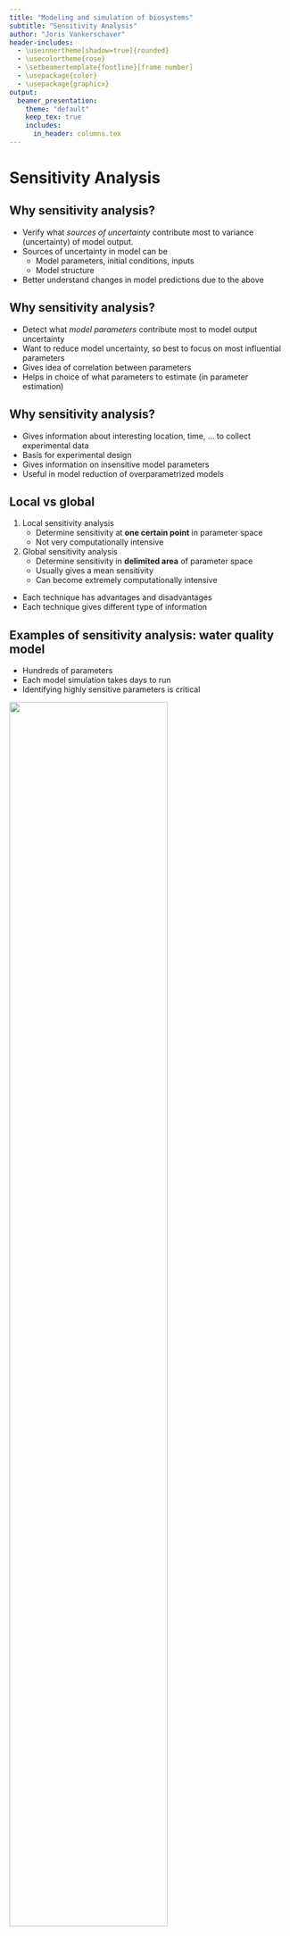 ```yaml
---
title: "Modeling and simulation of biosystems"
subtitle: "Sensitivity Analysis"
author: "Joris Vankerschaver"
header-includes:
  - \useinnertheme[shadow=true]{rounded}
  - \usecolortheme{rose}
  - \setbeamertemplate{footline}[frame number]
  - \usepackage{color}
  - \usepackage{graphicx}
output: 
  beamer_presentation:
    theme: "default"
    keep_tex: true
    includes:
      in_header: columns.tex
---
```


# Sensitivity Analysis

## Why sensitivity analysis?

- Verify what _sources of uncertainty_ contribute most to variance (uncertainty) of model output.
- Sources of uncertainty in model can be
    - Model parameters, initial conditions, inputs
    - Model structure
- Better understand changes in model predictions due to the above

## Why sensitivity analysis?

- Detect what _model parameters_ contribute most to model output uncertainty 
- Want to reduce model uncertainty, so best to focus on most influential parameters 
- Gives idea of correlation between parameters 
- Helps in choice of what parameters to estimate (in parameter estimation)

## Why sensitivity analysis?

- Gives information about interesting location, time, ... to collect experimental data
- Basis for experimental design
- Gives information on insensitive model parameters
- Useful in model reduction of overparametrized models

## Local vs global

1. Local sensitivity analysis
    - Determine sensitivity at **one certain point** in parameter space
    - Not very computationally intensive
    \newline
2. Global sensitivity analysis
    - Determine sensitivity in **delimited area** of parameter space
    - Usually gives a mean sensitivity
    - Can become extremely computationally intensive

- Each technique has advantages and disadvantages
- Each technique gives different type of information
    
## Examples of sensitivity analysis: water quality model

::::::: {.cols data-latex=""}
::: {.col data-latex="{0.55\textwidth}"}

- Hundreds of parameters
- Each model simulation takes days to run
- Identifying highly sensitive parameters is critical

![](./images/03e-sensitivity/wqm-model.png){width=75% align="center"}
:::

::: {.col data-latex="{0.05\textwidth}"}
\mbox{}
:::
::: {.col data-latex="{0.55\textwidth}"}

![](./images/03e-sensitivity/wqm-river.png){width=75%}
![](./images/03e-sensitivity/wqm-parameters.png){width=75%}

:::
::::::

\scriptsize
Source: *Developing a cloud-based toolbox for sensitivity analysis of a water quality model* (S. Kim et al, Environmental Modeling and Software, 2021)

    
# Local sensitivity analysis    

## Local sensitivity analysis

- How sensitive is model output ($y$) to changes of model parameter ($\theta$) at one single point in parameter space
- Mathematically: partial derivative of variable to parameter (_absolute sensitivity_, 1 number) at single point in parameter space
$$\frac{\partial y}{\partial \theta}$$
- Dynamical models: $y$ varies over time, hence also sensitivity varies over time $\rightarrow$ _(absolute) sensitivity function_ 
$$\frac{\partial y(t)}{\partial \theta}=S(t)$$
- For a single output, sensitivity functions for each individual parameter $\theta_j$ can be determined

## Local sensitivity analysis: absolute sensitivity

- Often $y(t)$ can only be numerically determined, then also $S(t)$
- Finite difference method: \alert{forward difference}
\[
\left.\frac{\Delta y(t)}{\Delta \theta_j}\right|_+  
  =  \frac{y(t,\theta_j+\Delta\theta_j)-y(t,\theta_j)}{\Delta\theta_j}
\]

- Finite difference method: \alert{backward difference}
\[
\left.\frac{\Delta y(t)}{\Delta \theta_j}\right|_-  
  = \frac{y(t,\theta_j)-y(t,\theta_j-\Delta\theta_j)}{\Delta\theta_j}
\]


## Local sensitivity analysis: absolute sensitivity

- How to choose perturbation $\Delta\theta_j$?
  - Too large: approximation is not good
  - Too small: numerical instabilities will set in.
- In practice, choose $\Delta \theta_j$ \alert{small} and \alert{fixed}, e.g.
\[
   \Delta \theta_j = 10^{-6}.
\]

\begin{exampleblock}{Convergence}
  Both the forward and the backward difference agree with the derivative up to
  order $\Delta \theta_j$:
  \[
  \frac{\partial y(t)}{\partial \theta_j} = 
    \left.\frac{\Delta y(t)}{\Delta \theta_j}\right|_+
    + \mathcal{O}(\Delta \theta_j), \quad
  \frac{\partial y(t)}{\partial \theta_j} = 
    \left.\frac{\Delta y(t)}{\Delta \theta_j}\right|_-  
    + \mathcal{O}(\Delta \theta_j).
  \]
\end{exampleblock}


## Local sensitivity analysis: absolute sensitivity

- Finite difference method: \alert{central difference}
\[
\frac{\Delta y(t)}{\Delta \theta_j} =   
    \frac{y(t,\theta_j+\Delta\theta_j) - y(t,\theta_j-\Delta\theta_j)}{2\Delta\theta_j}
\]

\begin{exampleblock}{Convergence}
  The central difference agrees with the derivative up to
  order $(\Delta \theta_j)^2$:
  \[
  \frac{\partial y(t)}{\partial \theta_j} = 
    \frac{\Delta y(t)}{\Delta \theta_j}
    + \mathcal{O}((\Delta \theta_j)^2).
  \]
\end{exampleblock}

## Local sensitivity analysis: relative sensitivity

- Want to compare sensitivities of different combinations of outputs and parameters 
\newline
- Absolute sensitivity is influenced by magnitude of variable/parameter
\newline
- Use **relative sensitivity**

## Local sensitivity analysis: relative sensitivity

- Relative sensitivity w.r.t. parameter $\dfrac{\partial y(t)}{\partial \theta_j} \cdot \theta_j$ \newline
Compare sensitivity of _same variable_ w.r.t. _different parameters_
\newline
- Relative sensitivity w.r.t. variable $\dfrac{\partial y_i(t)}{\partial \theta} \cdot \dfrac{1}{y_i}$ \newline
Compare sensitivity of _different variables_ w.r.t. _same parameter_
\newline
- Total relative sensitivity $\dfrac{\partial y_i(t)}{\partial \theta_j} \cdot \dfrac{\theta_j}{y_i}$ \newline
Compare all sensitivities, i.e., relative w.r.t. parameter and variable

## Local sensitivity analysis

- Relative sensitivities allow to __rank sensitivities__
    - Choice parameters for parameter estimation
    - Choice parameters for model reduction
    - Choice for additional measurement or experimental determination of parameter (reduce sources of uncertainty)
- Ranking __depends on nominal value of parameter__, can be different at different position in parameter space
- How to compare continuous sensitivity functions?
- Interest in specific time points
    - Where measurements are available
    - Where measurements will be collected
    
## Local sensitivity analysis

- Create generic model with
    - Outputs $y_i$, $i=1,\ldots,v$
    - Parameters $\theta_j$, $j=1,\ldots,p$
    - Moments of measurements $t_k$, $k=1,\ldots,N$
- Total relative sensitivity of variable $y_i$ w.r.t. parameter $\theta_j$ at moment $t_k$
$$
S_{i,j,k}=\dfrac{\partial y_i(t_k)}{\partial \theta_j} \cdot \dfrac{\theta_j}{y_i}
$$

## Local sensitivity analysis

Importance parameter is determined by its impact on _all_ variables \newline
$\rightarrow$ sum and average over all variables \newline
$\rightarrow$ take sign into account (square and root)\newline
__root mean square sensitivity for parameter__ $\theta_j$
$$
\delta_{j,k}^{rmsq}=\sqrt{\dfrac{\sum_{i=1}^vS_{i,j,k}^2}{v}}
$$
\ \newline
$\delta_{j,k}^{rmsq}$ can be very variable from moment to moment \newline
$\rightarrow$ sum and average over all time points\newline
__time mean root mean square sensitivity for parameter__ $\theta_j$
$$
\delta_j^{rmsq} = \dfrac{1}{N}\sum_{k=1}^N \delta_{j,k}^{rmsq}
$$

## Local sensitivity analysis

- Gives one single measure for sensitivity of parameter
- Use this measure to determine importance of parameter
- Obtained value depends on
    - nominal parameter value: nonlinear models give different values at different location in parameter space (see also global sensitivity analysis)
    - choice of time points is arbitrary: this can lead to different set of parameters that are best estimated using dataset (see also identifiability)
- Modifications can be defined based on application/goal

## Local sensitivity analysis: Local character

Impact of choice nominal value of parameter

- Principle demonstrated with example: linear function in $a$: $y=ax+b$ and nonlinear function in $a$: $y=a^2x+b$ (assume $x=1$ and $b=1$)
```r
as <- seq(0, 10, length.out = 50)
y1 <- as + 1
y2 <- as^2 + 1

par(mfrow=c(1, 2))
plot(as, y1, type="l", xlab = "a", ylab = "y")
plot(as, y2, type="l", xlab = "a", ylab = "y")
```

- Local sensivity is slope of tangent line



# Monte Carlo Simulation

## Monte Carlo simulation technique

- Computational algorithm, based on 
    - large number of simulations (thousands)
    - repeated random sampling from distributions
- Used for
    - Stochastic modeling
    - Global sensitivity analysis
    - Uncertainty analysis
    
- Principle of MC:
    1. Determine which model constituents have stochastic character, and on what interval
    2. Random generation of chosen number (sample size) deterministic sets of these model constituents using PDFs
    3. Execute deterministic simulation (_shot_)
    4. Statistical analysis of simulation results
    
## Monte Carlo simulation technique

##

## Monte Carlo simulation technique

Practical problems:

1. Determining PDF for all stochastic components
    - Repeated measures
    - CI of estimated parameter
    - Literature
    - Expert knowledge
2. Requires large number of simulations, computationally intensive (especially if model complex)


# Global sensitivity analysis (GSA)

## Global sensitivity analysis (GSA)

- Measure for sensitivity on delimited area in parameter space
- PDFs for parameters need to be chosen/found (same as for uncertainty analysis)

\ \newline

3 techniques will be discussed:

- Standardized regression coefficients
- Screening techniques
- Variance decomposition

## GSA: Standardized regression coefficients

- Linear regression of Monte Carlo simulations
- Each line is simulation of variable $y$ for different parameter set $\Theta$, i.e., other point in parameter space

\begin{figure}
\includegraphics[width=.6\textwidth]{images/temp/051.pdf}
\end{figure}

## GSA: Standardized regression coefficients

- Linear regression at certain time point gives
$$Y = \Theta \cdot B + E$$
$$
\left[ \begin{array}{c}
y_1 \\ y_2 \\ \vdots \\ y_n
\end{array} \right] = 
\left[ \begin{array}{ccccc}
1 & \theta_{11} & \theta_{12} & \ldots & \theta_{1p} \\ 
1 & \theta_{21} & \theta_{22} & \ldots & \theta_{2p} \\ 
\vdots & \vdots & \vdots & & \vdots \\
1 & \theta_{n1} & \theta_{n2} & \ldots & \theta_{np} 
\end{array} \right] \
\left[ \begin{array}{c}
b_0 \\ b_1 \\ \vdots \\ b_p
\end{array} \right] +
\left[ \begin{array}{c}
\epsilon_1 \\ \epsilon_2 \\ \vdots \\ \epsilon_n
\end{array} \right]
$$

- Solve to $b_i$ by minimizing $E^2=(Y-\Theta\cdot B)^2$
- $b_i$ gives respective contribution of parameter $\theta_i$ in explaining variance of $y$

## GSA: Standardized regression coefficients

- Correct for spread on both parameter and output
- Recalculate elements of $B$ to $SRC$s
$$
SRC_{\theta_i} = b_i \cdot \dfrac{\sigma_{\theta_i}}{\sigma_y}
$$
- Standard deviations from 
    - vector $Y$ for output
    - resp. $2^{nd}$ to $(p+1)^{st}$ column of matrix $\Theta$ for different parameters

## GSA: Standardized regression coefficients

- For linear model in parameters that were examined, the total variance is explained by $SRC$s
$$\sum_i SRC_{\theta_i}^2=1$$
- For nonlinear models (in the parameters) _not_ all variance will be explained. The part that is explained is given by determination coefficient
$$R^2=\sum_{i=1}^n \dfrac{(\hat{y}_i-\overline{y})^2}{(y_i-\overline{y})^2}$$
- $\hat{y}_i$: prediction by regression model
- Technique only valid if $R^2 > 0.7$

## GSA: Screening techniques

- Goal: obtain idea of importance of model parameters using only a limited number of simulations
- Example of technique: Morris screening
- Calculation of _elementary effect_ for $\theta_i$
$$EE_{\theta_i} = \dfrac{y(\theta_i+\Delta)-y(\theta)}{\Delta}$$
- $\Delta$ is a predetermined step size in parameter
- Remark analogy with local sensitivity, however, step size much larger

## GSA: Morris screening

- Assume 2 parameters $\theta_1$ and $\theta_2$
- Locations in parameters space chosen systematically

\begin{figure}
\includegraphics[width=.7\textwidth]{images/temp/052.pdf}
\end{figure}

## GSA: Morris screening

- Vector of $EE$ (in this case 4)
- Statistical analysis of this vector
    - $\mu_{EE_{\theta_i}}$: indication on average effect of this parameter over entire parameter space; large value means important parameter and vice versa
    - $\sigma_{EE_{\theta_i}}$: information about linear behaviour of parameter; large value means nonlinear parameter or parameter involved in interactions with other parameters
- Do same for $\theta_2$

## GSA: Morris screening

- Normally 2 simulations needed per $EE$
- 1991: Morris introduced more efficient way

\begin{figure}
\includegraphics[width=.7\textwidth]{images/temp/053.pdf}
\end{figure}

- Number of simulations: 
\begin{center}
(number $EE$ per parameter)$\cdot$(number parameters +1)
\end{center}

## GSA: Variance decomposition

- Goal: find share of each model parameter in variance of model output
- Used for models that are strongly nonlinear or nonmonotonous
- Example of model with 3 paramaters:
$$\sigma_y^2=\sigma_1^2+\sigma_2^2+\sigma_3^2+\sigma_{12}^2+\sigma_{13}^2+\sigma_{23}^2+\sigma_{123}^2$$
- Normalisation (i.e., divide by $\sigma_y^2$) gives _sensitivity indices_
$$1=S_1+S_2+S_3+S_{12}+S_{13}+S_{23}+S_{123}$$
\ \newline 

- Indicate which fraction of total variance is determined by certain parameter or parameter combination

## GSA: Variance decomposition

- _Total sensitivity indices_
\begin{eqnarray*}
S_{T1} & = & S_1 + S_{12} + S_{13} + S_{123} \\
S_{T2} & = & S_2 + S_{12} + S_{23} + S_{123} \\
S_{T3} & = & S_3 + S_{13} + S_{23} + S_{123} 
\end{eqnarray*}
- Give total contribution of a certain parameter, including interaction effects
- Watch out: some contributions are counted multiple times, hence sum of all total sensitivity indices is no longer 1

## GSA: Variance decomposition

- Two techniques:
    - FAST (Fourier Amplitude Sensitivity Test): uses Fourier decomposition of model output; can determine first order effects (total effects $\rightarrow$ extendedFAST); computationally intensive ((ten) thousands of simulations)
    - Sobol indices: uses multiple integrals, both first order and higher order effects; computationally expensive; less efficient than FAST
